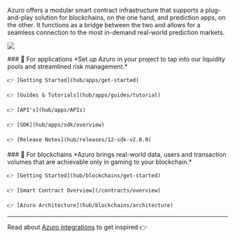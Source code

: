 
<PageHeadline
  title="Developer Hub"
  subTitle=""
/>

Azuro offers a modular smart contract infrastructure that supports a plug-and-play solution for blockchains, on the one hand, and prediction apps, on the other. It functions as a bridge between the two and allows for a seamless connection to the most in-demand real-world prediction markets. 

<Image
  src="images/hub/hub-main.png"
  width={2000}
  height={700}
/>

<div className="grid lg:grid-cols-2 gap-8 mt-1">
  <div>
    ### 🔮 For applications
    *Set up Azuro in your project to tap into our liquidity pools and streamlined risk management.*

    👉 [Getting Started](hub/apps/get-started)

    👉 [Guides & Tutorials](hub/apps/guides/tutorial)

    👉 [API's](hub/apps/APIs)

    👉 [SDK](hub/apps/sdk/overview)

    👉 [Release Notes](hub/releases/12-sdk-v2.0.0)

  </div>
  <div>
    ### 🧩 For blockchains
    *Azuro brings real-world data, users and transaction volumes that are achievable only in gaming to your blockchain.*

    👉 [Getting Started](hub/blockchains/get-started)

    👉 [Smart Contract Overview](/contracts/overview)

    👉 [Azuro Architecture](hub/blockchains/architecture)

  </div>
</div>

---

Read about [Azuro integrations](/cases/overview) to get inspired 👉
